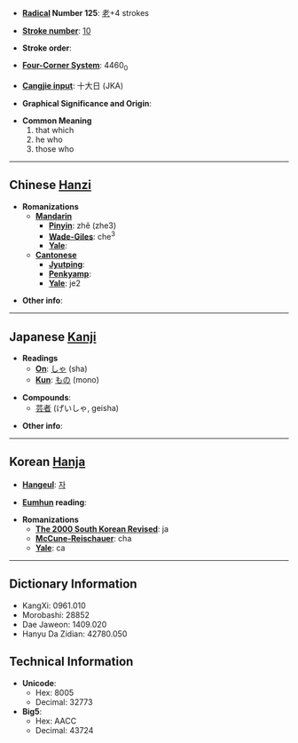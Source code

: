 * '''[[Wiktionary:Chinese radical index| Radical]] Number 125''': [[Wiktionary:Chinese radical index 老|老]]+4 strokes

* '''[[Wiktionary:Chinese total strokes index|Stroke number]]''': [[Wiktionary:Chinese total strokes index 10|10]]

* '''Stroke order''': 

* '''[[Wiktionary:Chinese four corner index|Four-Corner System]]''': 4460<sub>0</sub>

* '''[[Wiktionary:Chinese Cangjie index|Cangjie input]]''': 十大日 (JKA)

* '''Graphical Significance and Origin''': 

* '''Common Meaning'''
*#that which
*# he who
*# those who

----

== Chinese [[Hanzi]] ==

* '''Romanizations'''
** '''[[Mandarin]]'''
*** '''[[Pinyin]]''': zhě (zhe3)
*** '''[[Wade-Giles]]''': che<sup>3</sup>
*** '''[[Yale]]''': 
** '''[[Cantonese]]'''
*** '''[[Jyutping]]''':
*** '''[[Penkyamp]]''': 
*** '''[[Yale]]''': je2

* '''Other info''': 

----

== Japanese [[Kanji]] ==

* '''Readings'''
** '''[[On]]''': [[しゃ]] (sha)
** '''[[Kun]]''': [[もの]] (mono)

* '''Compounds''':
** [[芸者]] (げいしゃ, geisha)

* '''Other info''':  

----

== Korean [[Hanja]] ==

* '''[[Hangeul]]''': [[자]]

* '''[[Eumhun]] reading''': 

* '''Romanizations'''
** '''[[The 2000 South Korean Revised Romanization|The 2000 South Korean Revised]]''': ja
** '''[[McCune-Reischauer]]''': cha
** '''[[Yale]]''': ca

----

== Dictionary Information ==

* KangXi: 0961.010
* Morobashi: 28852
* Dae Jaweon: 1409.020
* Hanyu Da Zidian: 42780.050

== Technical Information ==

* '''Unicode''':
** Hex: 8005
** Decimal: 32773
* '''Big5''':
** Hex: AACC
** Decimal: 43724